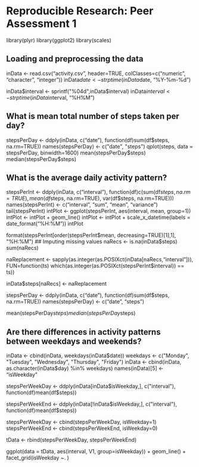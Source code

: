 # Reproducible Research: Peer Assessment 1
library(plyr)
library(ggplot2)
library(scales)

## Loading and preprocessing the data
inData <- read.csv("activity.csv", header=TRUE, colClasses=c("numeric", "character", "integer"))
inData$date <- strptime(inData$date, "%Y-%m-%d")

inData$interval <- sprintf("%04d",inData$interval)
inData$interval <- strptime(inData$interval, "%H%M")

## What is mean total number of steps taken per day?
stepsPerDay <- ddply(inData, c("date"), function(df)sum(df$steps, na.rm=TRUE))
names(stepsPerDay) <- c("date", "steps")
qplot(steps, data = stepsPerDay, binwidth=1600)
mean(stepsPerDay$steps)
median(stepsPerDay$steps)

## What is the average daily activity pattern?
stepsPerInt <- ddply(inData, c("interval"),
                     function(df)c(sum(df$steps, na.rm=TRUE),
                                   mean(df$steps, na.rm=TRUE),
                                   var(df$steps, na.rm=TRUE)))
names(stepsPerInt) <- c("interval", "sum", "mean", "variance")
tail(stepsPerInt)
intPlot <- ggplot(stepsPerInt, aes(interval, mean, group=1))
intPlot <- intPlot + geom_line()
intPlot <- intPlot + scale_x_datetime(labels = date_format("%H:%M"))
intPlot

format(stepsPerInt[order(stepsPerInt$mean, decreasing=TRUE)[1],1], "%H:%M")
## Imputing missing values
naRecs <- is.na(inData$steps)
sum(naRecs)

naReplacement <- sapply(as.integer(as.POSIXct(inData[naRecs,"interval"])), FUN=function(ts) which(as.integer(as.POSIXct(stepsPerInt$interval)) == ts))

inData$steps[naRecs] <- naReplacement

stepsPerDay <- ddply(inData, c("date"), function(df)sum(df$steps, na.rm=TRUE))
names(stepsPerDay) <- c("date", "steps")

mean(stepsPerDay$steps)
median(stepsPerDay$steps)

## Are there differences in activity patterns between weekdays and weekends?

inData <- cbind(inData, weekdays(inData$date))
weekdays <- c("Monday", "Tuesday", "Wednesday", "Thursday", "Friday")
inData <- cbind(inData, as.character(inData$day) %in% weekdays)
names(inData)[5] <- "isWeekday"

stepsPerWeekDay <- ddply(inData[inData$isWeekday,], c("interval"), function(df)mean(df$steps))

stepsPerWeekEnd <- ddply(inData[!inData$isWeekday,], c("interval"), function(df)mean(df$steps))

stepsPerWeekDay <- cbind(stepsPerWeekDay, isWeekday=1)
stepsPerWeekEnd <- cbind(stepsPerWeekEnd, isWeekday=0)

tData <- rbind(stepsPerWeekDay, stepsPerWeekEnd)

ggplot(data = tData, aes(interval, V1, group=isWeekday)) +
  geom_line() +
  facet_grid(isWeekday ~. )










